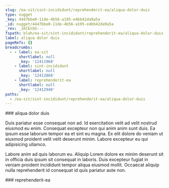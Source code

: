 ```yaml
---
slug: /ea-sit/sint-incididunt/reprehenderit-ea/aliqua-dolor-duis
type: nugget
_key: 4447bbe0-11de-4b56-a195-e4bb42da9a5a
_id: nugget/4447bbe0-11de-4b56-a195-e4bb42da9a5a
_rev: _iKCEnSG---
fspath: blah/ea-sit/sint-incididunt/reprehenderit-ea/aliqua-dolor-duis.md
label: aliqua dolor duis
pageRefs: {}
breadcrumbs:
  - - label: ea-sit
      shortlabel: null
      _key: '12411968'
    - label: sint-incididunt
      shortlabel: null
      _key: '12412868'
    - label: reprehenderit-ea
      shortlabel: null
      _key: '12412940'
paths:
  - /ea-sit/sint-incididunt/reprehenderit-ea/aliqua-dolor-duis
---
```


<NuggetArea>
<Nugget slug="/ea-sit/sint-incididunt/reprehenderit-ea/aliqua-dolor-duis" type="nugget" _key="4447bbe0-11de-4b56-a195-e4bb42da9a5a" _id="nugget/4447bbe0-11de-4b56-a195-e4bb42da9a5a" _rev="_iKCEnSG---" fspath="blah/ea-sit/sint-incididunt/reprehenderit-ea/aliqua-dolor-duis.md" label="aliqua dolor duis" paths="/ea-sit/sint-incididunt/reprehenderit-ea/aliqua-dolor-duis">
<NuggetBody>
### aliqua dolor duis

Duis pariatur esse consequat non ad. Id exercitation velit ad velit nostrud eiusmod eu enim. Consequat excepteur non qui anim anim sunt duis. Ea ipsum esse laborum tempor ea et sint eu magna. Ex elit dolore do veniam ut eiusmod proident velit velit deserunt minim. Labore excepteur eu qui adipisicing ullamco.

Labore anim ad quis laborum eu. Aliquip Lorem dolore ex minim deserunt sit in officia duis ipsum sit consequat in laboris. Duis excepteur fugiat in veniam proident incididunt tempor aliqua eiusmod mollit. Occaecat aliquip nulla reprehenderit id consequat id quis pariatur aute non.

</NuggetBody>
<Breadcrumbs>
<Crumbs>
<Crumb _key="12411968" label="ea-sit" /><Crumb _key="12412868" label="sint-incididunt" /><Crumb _key="12412940" label="reprehenderit-ea" />
</Crumbs>
</Breadcrumbs>
</Nugget>

<NuggetsInbound>
</NuggetsInbound>
<NuggetsOutbound>
</NuggetsOutbound>
</NuggetArea>
<PassagesInbound>
<Passage direction="inbound" type="passage" _key="12412940" _id="passage/12412940" _rev="_iKCEnSC--A" label="reprehenderit-ea" passage="reprehenderit-ea" fspath="blah/ea-sit/sint-incididunt/reprehenderit-ea" paths="/ea-sit/sint-incididunt/reprehenderit-ea" slug="/ea-sit/sint-incididunt/reprehenderit-ea">
<NuggetBody>
### reprehenderit-ea

</NuggetBody>
<Breadcrumbs>
<Crumbs>
<Crumb _key="12411968" label="ea-sit" /><Crumb _key="12412868" label="sint-incididunt" />
</Crumbs>
</Breadcrumbs>
</Passage>

</PassagesInbound>
<PassagesOutbound>
</PassagesOutbound>